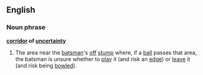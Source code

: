 ==English==
===Noun phrase===
'''[[corridor]] of [[uncertainty]]'''
#{{cricket}} The area near the [[batsman]]'s [[off]] [[stump]] where, if a [[ball]] passes that area, the batsman is unsure whether to [[play]] it (and risk an [[edge]]) or [[leave]] it (and risk being [[bowled]]).